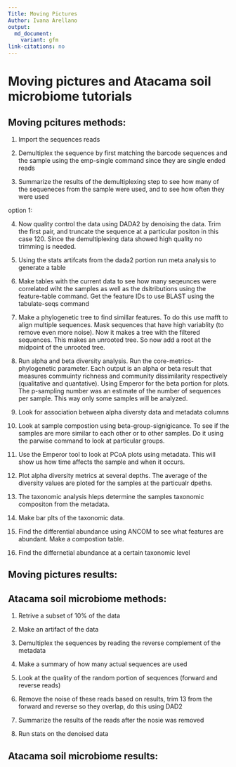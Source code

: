 ```yaml
---
Title: Moving Pictures
Author: Ivana Arellano
output:
  md_document:
    variant: gfm
link-citations: no
---
```

# Moving pictures and Atacama soil microbiome tutorials


## Moving pcitures methods:

1. Import the sequences reads 

2. Demultiplex the sequence by first matching the barcode sequences and the sample using the emp-single command since they are single ended reads 

3. Summarize the results of the demultiplexing step to see how many of the sequeneces from the sample were used, and to see how often they were used 

option 1:

4. Now quality control the data using DADA2 by denoising the data. Trim the first pair, and truncate the sequence at a particular positon in this case 120. Since the demultiplexing data showed high quality no trimming is needed.

5. Using the stats artifcats from the dada2 portion run meta analysis to generate a table 

6. Make tables with the current data to see how many seqeunces were correlated wiht the samples as well as the dsitributions using the feature-table command. Get the feature IDs to use BLAST using the tabulate-seqs command

7. Make a phylogenetic tree to find simillar features. To do this use mafft to align multiple sequences. Mask sequences that have high variablity (to remove even more noise). Now it makes a tree with the filtered sequences. This makes an unrooted tree. So now add a root at the midpoint of the unrooted tree.

8. Run alpha and beta diversity analysis. Run the core-metrics-phylogenetic parameter. Each output is an alpha or beta result that measures commuinty richness and community dissimilarity respectively (qualitative and quantative). Using Emperor for the beta portion for plots. The p-sampling number was an estimate of the number of sequences per sample. This way only some samples will be analyzed.

9. Look for association between alpha diversty data and metadata columns 

10. Look at sample compostion using beta-group-signigicance. To see if the samples are more similar to each other or to other samples. Do it using the parwise command to look at particular groups. 

11. Use the Emperor tool to look at PCoA plots using metadata. This will show us how time affects the sample and when it occurs. 

12. Plot alpha diversity metrics at several depths. The average of the diversity values are ploted for the samples at the particualr dpeths.

13. The taxonomic analysis hleps determine the samples taxonomic compositon from the metadata. 

14. Make bar plts of the taxonomic data.

15. Find the differential abundance using ANCOM to see what features are abundant. Make a compostion table.

16. Find the differnetial abundance at a certain taxonomic level  


## Moving pictures results:




## Atacama soil microbiome methods:


1. Retrive a subset of 10% of the data

2. Make an artifact of the data

3. Demultiplex the sequences by reading the reverse complement of the metadata 

4. Make a summary of how many actual sequences are used 

5. Look at the quality of the random portion of sequences (forward and reverse reads)

6. Remove the noise of these reads based on results, trim 13 from the forward and reverse so they overlap, do this using DAD2

7. Summarize the results of the reads after the nosie was removed

8. Run stats on the denoised data 


## Atacama soil microbiome results:



